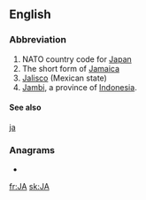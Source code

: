 {{also|Appendix:Variations of "ja"}}
==English==

===Abbreviation===
{{rfc-header|Abbreviation}}
{{head|en|abbreviation}}
# NATO country code for [[Japan]]
# The short form of [[Jamaica]]
# [[Jalisco]] (Mexican state)
# [[Jambi]], a province of [[Indonesia]].

====See also====
[[ja]]

===Anagrams===
* {{l|en|aj}}

[[fr:JA]]
[[sk:JA]]